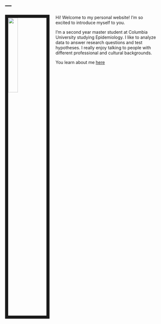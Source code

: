 ---
---

<link rel="stylesheet" href="styles.css" type="text/css">

<img src="images/carribean.jpg" style="width:25%; border:10px solid; margin-right: 20px" align="left">


Hi! Welcome to my personal website! I'm so excited to introduce myself to you.

I'm a second year master student at Columbia University studying Epidemiology. I like to analyze data to answer research questions and test hypotheses. I really enjoy talking to people with different professional and cultural backgrounds. 

You learn about me [here](./about.html)


